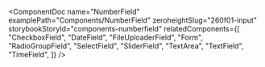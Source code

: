 
<ComponentDoc
  name="NumberField"
  examplePath="Components/NumberField"
  zeroheightSlug="260f01-input"
  storybookStoryId="components-numberfield"
  relatedComponents={[
    "CheckboxField",
    "DateField",
    "FileUploaderField",
    "Form",
    "RadioGroupField",
    "SelectField",
    "SliderField",
    "TextArea",
    "TextField",
    "TimeField",
  ]}
/>
